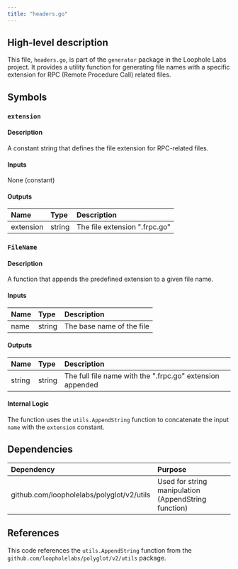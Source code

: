 ```yaml
---
title: "headers.go"
---
```


## High-level description
This file, `headers.go`, is part of the `generator` package in the Loophole Labs project. It provides a utility function for generating file names with a specific extension for RPC (Remote Procedure Call) related files.

## Symbols

### `extension`
#### Description
A constant string that defines the file extension for RPC-related files.

#### Inputs
None (constant)

#### Outputs
| Name | Type | Description |
|:-----|:-----|:------------|
| extension | string | The file extension ".frpc.go" |

### `FileName`
#### Description
A function that appends the predefined extension to a given file name.

#### Inputs
| Name | Type | Description |
|:-----|:-----|:------------|
| name | string | The base name of the file |

#### Outputs
| Name | Type | Description |
|:-----|:-----|:------------|
| string | string | The full file name with the ".frpc.go" extension appended |

#### Internal Logic
The function uses the `utils.AppendString` function to concatenate the input `name` with the `extension` constant.

## Dependencies
| Dependency | Purpose |
|:-----------|:--------|
| github.com/loopholelabs/polyglot/v2/utils | Used for string manipulation (AppendString function) |

## References
This code references the `utils.AppendString` function from the `github.com/loopholelabs/polyglot/v2/utils` package.